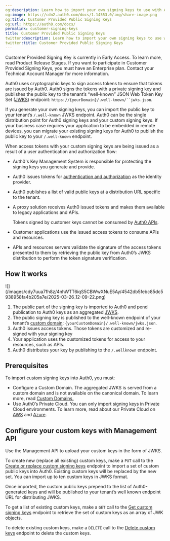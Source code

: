 ```yaml
---
og:description: Learn how to import your own signing keys to use with Auth0.
og:image: https://cdn2.auth0.com/docs/1.14553.0/img/share-image.png
og:title: Customer Provided Public Signing Keys
og:url: https://auth0.com/docs/
permalink: customer-signing-keys
title: Customer Provided Public Signing Keys
twitter:description: Learn how to import your own signing keys to use with Auth0.
twitter:title: Customer Provided Public Signing Keys
---
```


<Warning>

Customer Provided Signing Key is currently in Early Access. To learn more, read Product Release Stages. If you want to participate in Customer Provided Signing Keys, you must have an Enterprise plan. Contact your Technical Account Manager for more information.

</Warning>

Auth0 uses cryptographic keys to sign <Tooltip tip="Access Token: Authorization credential, in the form of an opaque string or JWT, used to access an API." cta="View Glossary" href="/docs/glossary?term=access+tokens">access tokens</Tooltip> to ensure that tokens are issued by Auth0. Auth0 signs the tokens with a private signing key and publishes the public key to the tenant’s “well-known” <Tooltip tip="JSON Web Token (JWT): Standard ID Token format (and often Access Token format) used to represent claims securely between two parties." cta="View Glossary" href="/docs/glossary?term=JSON+Web+Token">JSON Web Token</Tooltip> Key Set ([JWKS](/docs/secure/tokens/json-web-tokens/json-web-key-sets)) endpoint: `https://{yourDomain}/.well-known/``jwks.json`.

If you generate your own signing keys, you can import the public key to your tenant’s `/.well-known` JWKS endpoint. Auth0 can be the single distribution point for Auth0 signing keys and your custom signing keys. If your business case requires your application to be embedded in remote devices, you can migrate your existing signing keys for Auth0 to publish the public key to your `/.well-known` endpoint.

When access tokens with your custom signing keys are being issued as a result of a user authentication and <Tooltip tip="Authorization Flow: Authorization grant (or workflow) specified in the OAuth 2.0 framework." cta="View Glossary" href="/docs/glossary?term=authorization+flow">authorization flow</Tooltip>:

* Auth0's Key Management System is responsible for protecting the signing keys you generate and provide.
* Auth0 issues tokens for [authentication and authorization](/docs/get-started/identity-fundamentals/authentication-and-authorization) as the <Tooltip tip="Identity Provider (IdP): Service that stores and manages digital identities." cta="View Glossary" href="/docs/glossary?term=identity+provider">identity provider</Tooltip>.
* Auth0 publishes a list of valid public keys at a distribution URL specific to the tenant.
* A proxy solution receives Auth0 issued tokens and makes them available to legacy applications and APIs.

  <Warning>

  Tokens signed by customer keys cannot be consumed by [Auth0 APIs](/docs/api).

  </Warning>
* Customer applications use the issued access tokens to consume APIs and resources.
* APIs and resources servers validate the signature of the access tokens presented to them by retrieving the public key from Auth0’s JWKS distribution to perform the token signature verification.

## How it works

<Frame>![](/images/cdy7uua7fh8z/4nhWTT6iqS5CBWwXNuE5Ay/4542db5febc85dc5938958fa4b205a7e/2025-03-26_12-09-22.png)</Frame>

1. The public part of the signing key is imported to Auth0 and pend publication to Auth0 keys as an aggregated [JWKS](/docs/secure/tokens/json-web-tokens/json-web-key-sets).
2. The public signing key is published to the well-known endpoint of your tenant’s [custom domain](/docs/customize/custom-domains): `{yourCustomDomain}/.well-known/jwks.json`.
3. Auth0 issues access tokens. Those tokens are customized and re-signed with your signing key
4. Your application uses the customized tokens for access to your resources, such as APIs.
5. Auth0 distributes your key by publishing to the `/.wellknown` endpoint.

## Prerequisites

To import custom signing keys into Auth0, you must:

* Configure a <Tooltip tip="Custom Domain: Third-party domain with a specialized, or vanity, name." cta="View Glossary" href="/docs/glossary?term=Custom+Domain">Custom Domain</Tooltip>. The aggregated JWKS is served from a custom domain and is not available on the canonical domain. To learn more, read [Custom Domains.](/docs/customize/custom-domains)
* Use Auth0’s Private Cloud. You can only import signing keys in Private Cloud environments. To learn more, read about our Private Cloud on [AWS](/docs/deploy-monitor/deploy-private-cloud/private-cloud-on-aws) and [Azure](/docs/deploy-monitor/deploy-private-cloud/private-cloud-on-azure).

## Configure your custom keys with Management API

Use the <Tooltip tip="Management API: A product to allow customers to perform administrative tasks." cta="View Glossary" href="/docs/glossary?term=Management+API">Management API</Tooltip> to upload your custom keys in the form of JWKS.

To create new (replace all existing) custom keys, make a `PUT` call to the [Create or replace custom signing keys](https://auth0.com/docs/api/management/v2/keys/put-custom-signing-keys) endpoint to import a set of custom public keys into Auth0. Existing custom keys will be replaced by the new set. You can import up to ten custom keys in JWKS format.

<Callout icon="file-lines" color="#0EA5E9" iconType="regular">

Once imported, the custom public keys prepend to the list of Auth0-generated keys and will be published to your tenant’s well known endpoint URL for distributing JWKS.

</Callout>

To get a list of existing custom keys, make a `GET` call to the [Get custom signing keys](https://auth0.com/docs/api/management/v2/keys/get-custom-signing-keys) endpoint to retrieve the set of custom keys as an array of JWK objects.

To delete existing custom keys, make a `DELETE` call to the [Delete custom keys](https://auth0.com/docs/api/management/v2/keys/delete-custom-signing-keys) endpoint to delete the custom keys.